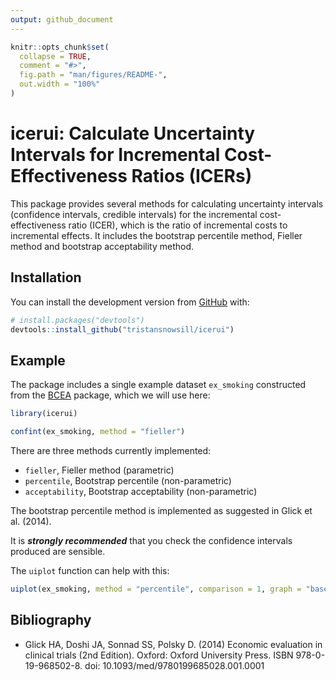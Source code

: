 ```yaml
---
output: github_document
---
```


<!-- README.md is generated from README.Rmd. Please edit that file -->

```r
knitr::opts_chunk$set(
  collapse = TRUE,
  comment = "#>",
  fig.path = "man/figures/README-",
  out.width = "100%"
)
```

# icerui: Calculate Uncertainty Intervals for Incremental Cost-Effectiveness Ratios (ICERs)

<!-- badges: start -->
<!-- badges: end -->

This package provides several methods for calculating uncertainty
intervals (confidence intervals, credible intervals) for the incremental
cost-effectiveness ratio (ICER), which is the ratio of incremental costs
to incremental effects. It includes the bootstrap percentile method,
Fieller method and bootstrap acceptability method.

## Installation

You can install the development version from [GitHub](https://github.com/) with:

``` r
# install.packages("devtools")
devtools::install_github("tristansnowsill/icerui")
```
## Example

The package includes a single example dataset `ex_smoking` constructed from the [BCEA](http://www.statistica.it/gianluca/software/bcea/) package, which we will use here:

```r
library(icerui)

confint(ex_smoking, method = "fieller")
```

There are three methods currently implemented:

- `fieller`, Fieller method (parametric)
- `percentile`, Bootstrap percentile (non-parametric)
- `acceptability`, Bootstrap acceptability (non-parametric)

The bootstrap percentile method is implemented as suggested in Glick et al. (2014).

It is ***strongly recommended*** that you check the confidence intervals produced are sensible.

The `uiplot` function can help with this:

```r
uiplot(ex_smoking, method = "percentile", comparison = 1, graph = "base")
```

## Bibliography

- Glick HA, Doshi JA, Sonnad SS, Polsky D. (2014) Economic evaluation in clinical trials (2nd Edition). Oxford: Oxford University Press. ISBN 978-0-19-968502-8. doi: 10.1093/med/9780199685028.001.0001
